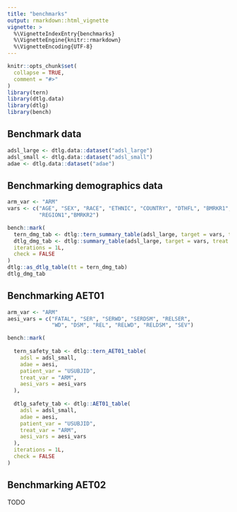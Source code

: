 ```yaml
---
title: "benchmarks"
output: rmarkdown::html_vignette
vignette: >
  %\VignetteIndexEntry{benchmarks}
  %\VignetteEngine{knitr::rmarkdown}
  %\VignetteEncoding{UTF-8}
---
```


```r
knitr::opts_chunk$set(
  collapse = TRUE,
  comment = "#>"
)
library(tern)
library(dtlg.data)
library(dtlg)
library(bench)
```

## Benchmark data

```r
adsl_large <- dtlg.data::dataset("adsl_large")
adsl_small <- dtlg.data::dataset("adsl_small")
adae <- dtlg.data::dataset("adae")
```

## Benchmarking demographics data

```r
arm_var <- "ARM"
vars <- c("AGE", "SEX", "RACE", "ETHNIC", "COUNTRY", "DTHFL", "BMRKR1", 
          "REGION1","BMRKR2")

bench::mark(
  tern_dmg_tab <- dtlg::tern_summary_table(adsl_large, target = vars, treat = arm_var),
  dtlg_dmg_tab <- dtlg::summary_table(adsl_large, target = vars, treat = arm_var, indent = '', .total_dt = adsl_large),
  iterations = 1L,
  check = FALSE
)
dtlg::as_dtlg_table(tt = tern_dmg_tab)
dtlg_dmg_tab
```

## Benchmarking AET01

```r
arm_var <- "ARM"
aesi_vars = c("FATAL", "SER", "SERWD", "SERDSM", "RELSER",
              "WD", "DSM", "REL", "RELWD", "RELDSM", "SEV")

bench::mark(
  
  tern_safety_tab <- dtlg::tern_AET01_table(
    adsl = adsl_small,
    adae = aesi,
    patient_var = "USUBJID",
    treat_var = "ARM",
    aesi_vars = aesi_vars
  ), 
  
  dtlg_safety_tab <- dtlg::AET01_table(
    adsl = adsl_small,
    adae = aesi,
    patient_var = "USUBJID",
    treat_var = "ARM",
    aesi_vars = aesi_vars
  ),
  iterations = 1L,
  check = FALSE
)
```



## Benchmarking AET02

TODO
